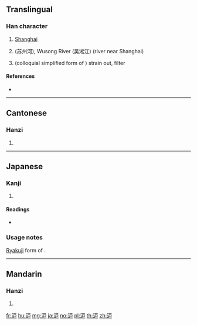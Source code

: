 {{also|滬|濾}}
==Translingual==

===Han character===
{{Han char|rn=85|rad=水|as=04|sn=7|four=|canj=EIS}}

# [[Shanghai]]
# {{w|Suzhou Creek}} (苏州河), Wusong River (吴淞江) (river near Shanghai)
# {{context|Japanese|lang=ja}} (colloquial simplified form of {{lang|ja|[[濾]]}}) strain out, filter

====References====
* {{Han ref|kx=0612.121|hdz=31572.060|uh=6CAA|ud=27818}}

----

==Cantonese==

===Hanzi===
{{yue-hanzi|jyut=|y=wu6|tra=滬}}

# {{defn|lang=yue|sort=水04}}

----

==Japanese==

===Kanji===
{{ja-kanji|grade=9|rs=水04}}

# {{defn|lang=ja|sort=水04}}

====Readings====
* {{ja-readings|on=[[りょ]] (ryo), [[ろ]] (ro)|kun=[[こす]] (kosu)}}

===Usage notes===
[[略字|Ryakuji]] form of {{lang|ja|[[濾]]}}.

----

==Mandarin==

===Hanzi===
{{cmn-hanzi|tra=滬|pin=[[Hù]] ([[Hu4]])|wg=Hu<sup>4</sup>}}

# {{defn|lang=cmn|sort=水04}}

[[fr:沪]]
[[hu:沪]]
[[mg:沪]]
[[ja:沪]]
[[no:沪]]
[[pl:沪]]
[[th:沪]]
[[zh:沪]]